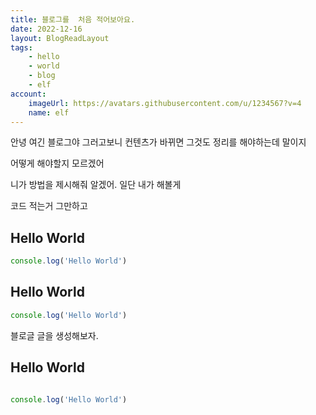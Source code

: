 ```yaml
---
title: 블로그를  처음 적어보아요.
date: 2022-12-16
layout: BlogReadLayout
tags: 
    - hello
    - world
    - blog
    - elf
account: 
    imageUrl: https://avatars.githubusercontent.com/u/1234567?v=4
    name: elf
---
```

  
안녕 여긴 블로그야 그러고보니 컨텐츠가 바뀌면 그것도 정리를 해야하는데 말이지

어떻게 해야할지 모르겠어 

니가 방법을 제시해줘  알겠어. 일단 내가 해볼게

코드 적는거 그만하고 


## Hello World

```js
console.log('Hello World')
```

## Hello World

```js
console.log('Hello World')
```

블로글 글을 생성해보자. 

## Hello World

```js

console.log('Hello World')

```
